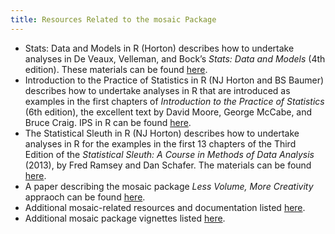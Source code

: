 ```yaml
---
title: Resources Related to the mosaic Package
---
```

- Stats: Data and Models in R (Horton) describes how to undertake analyses in De Veaux, Velleman, and Bock's *Stats: Data and Models* (4th edition).  These materials can be found [here](http://nhorton.people.amherst.edu/sdm4).
- Introduction to the Practice of Statistics in R (NJ Horton and BS Baumer) describes how to undertake analyses in R that are introduced as examples in the first chapters of *Introduction to the Practice of Statistics* (6th edition), the excellent text by David Moore, George McCabe, and Bruce Craig. IPS in R can be found <a href="http://nhorton.people.amherst.edu/ips6e">here</a>.
- The Statistical Sleuth in R (NJ Horton) describes how to undertake analyses in R for the examples in the first 13 chapters of the Third Edition of the *Statistical Sleuth: A Course in Methods of Data Analysis* (2013), by Fred Ramsey and Dan Schafer. The materials can be found <a href="http://nhorton.people.amherst.edu/sleuth/">here</a>.
- A paper describing the mosaic package *Less Volume, More Creativity* appraoch can be found [here](https://journal.r-project.org/archive/2017/RJ-2017-024).
- Additional mosaic-related resources and documentation listed [here](https://cran.r-project.org/web/packages/mosaic/vignettes/mosaic-resources.html).
- Additional mosaic package vignettes listed [here](http://cran.r-project.org/web/packages/mosaic).
